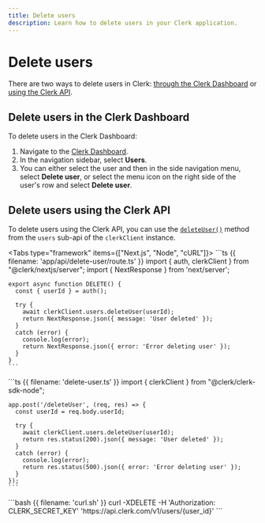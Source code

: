 ```yaml
---
title: Delete users
description: Learn how to delete users in your Clerk application.
---
```


# Delete users

There are two ways to delete users in Clerk: [through the Clerk Dashboard](#delete-users-in-the-clerk-dashboard) or [using the Clerk API](#delete-users-using-the-clerk-api).

## Delete users in the Clerk Dashboard

To delete users in the Clerk Dashboard:

1. Navigate to the [Clerk Dashboard](https://dashboard.clerk.com/last-active?path=users).
1. In the navigation sidebar, select **Users**.
1. You can either select the user and then in the side navigation menu, select **Delete user**, or select the menu icon on the right side of the user's row and select **Delete user**.

## Delete users using the Clerk API

To delete users using the Clerk API, you can use the [`deleteUser()`](/docs/references/backend/user/delete-user) method from the `users` sub-api of the `clerkClient` instance.

<Tabs type="framework" items={["Next.js", "Node", "cURL"]}>
  <Tab>
    ```ts {{ filename: 'app/api/delete-user/route.ts' }}
    import { auth, clerkClient } from "@clerk/nextjs/server";
    import { NextResponse } from 'next/server';

    export async function DELETE() {
      const { userId } = auth();

      try {
        await clerkClient.users.deleteUser(userId);
        return NextResponse.json({ message: 'User deleted' });
      }
      catch (error) {
        console.log(error);
        return NextResponse.json({ error: 'Error deleting user' });
      }
    }
    ```
  </Tab>

  <Tab>
    ```ts {{ filename: 'delete-user.ts' }}
    import { clerkClient } from "@clerk/clerk-sdk-node";

    app.post('/deleteUser', (req, res) => {
      const userId = req.body.userId;

      try {
        await clerkClient.users.deleteUser(userId);
        return res.status(200).json({ message: 'User deleted' });
      }
      catch (error) {
        console.log(error);
        return res.status(500).json({ error: 'Error deleting user' });
      }
    });
    ```
  </Tab>

  <Tab>
    ```bash {{ filename: 'curl.sh' }}
    curl -XDELETE -H 'Authorization: CLERK_SECRET_KEY' 'https://api.clerk.com/v1/users/{user_id}'
    ```
  </Tab>
</Tabs>
